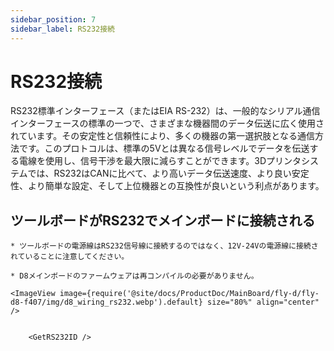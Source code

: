 ```yaml
---
sidebar_position: 7
sidebar_label: RS232接続
---
```






# RS232接続

RS232標準インターフェース（またはEIA RS-232）は、一般的なシリアル通信インターフェースの標準の一つで、さまざまな機器間のデータ伝送に広く使用されています。その安定性と信頼性により、多くの機器の第一選択肢となる通信方法です。このプロトコルは、標準の5Vとは異なる信号レベルでデータを伝送する電線を使用し、信号干渉を最大限に減らすことができます。3Dプリンタシステムでは、RS232はCANに比べて、より高いデータ伝送速度、より良い安定性、より簡単な設定、そして上位機器との互換性が良いという利点があります。

## ツールボードがRS232でメインボードに接続される

    * ツールボードの電源線はRS232信号線に接続するのではなく、12V-24Vの電源線に接続されていることに注意してください。

    * D8メインボードのファームウェアは再コンパイルの必要がありません。
    
    <ImageView image={require('@site/docs/ProductDoc/MainBoard/fly-d/fly-d8-f407/img/d8_wiring_rs232.webp').default} size="80%" align="center" />


        <GetRS232ID />